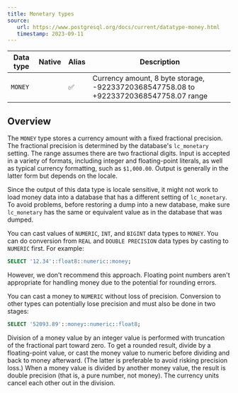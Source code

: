 ```yaml
---
title: Monetary types
source:
   url: https://www.postgresql.org/docs/current/datatype-money.html
   timestamp: 2023-09-11
---
```


| Data type | Native | Alias  |                                     Description                                       |
| --------- | ------ | ------ | ------------------------------------------------------------------------------------- |
| `MONEY`   |        | ✅     | Currency amount, 8 byte storage, -92233720368547758.08 to +92233720368547758.07 range |

## Overview

The `MONEY` type stores a currency amount with a fixed fractional precision. The fractional precision is determined by the database's `lc_monetary` setting. The range assumes there are two fractional digits. Input is accepted in a variety of formats, including integer and floating-point literals, as well as typical currency formatting, such as `$1,000.00`. Output is generally in the latter form but depends on the locale.

Since the output of this data type is locale sensitive, it might not work to load money data into a database that has a different setting of `lc_monetary`. To avoid problems, before restoring a dump into a new database, make sure `lc_monetary` has the same or equivalent value as in the database that was dumped.

You can cast values of `NUMERIC`, `INT`, and `BIGINT` data types to `MONEY`. You can do conversion from `REAL` and `DOUBLE PRECISION` data types by casting to `NUMERIC` first. For example:

```sql
SELECT '12.34'::float8::numeric::money;
```

However, we don't recommend this approach. Floating point numbers aren't appropriate for handling money due to the potential for rounding errors.

You can cast a money to `NUMERIC` without loss of precision. Conversion to other types can potentially lose precision and must also be done in two stages:

```sql
SELECT '52093.89'::money::numeric::float8;
```

Division of a money value by an integer value is performed with truncation of the fractional part toward zero. To get a rounded result, divide by a floating-point value, or cast the money value to numeric before dividing and back to money afterward. (The latter is preferable to avoid risking precision loss.) When a money value is divided by another money value, the result is double precision (that is, a pure number, not money). The currency units cancel each other out in the division.